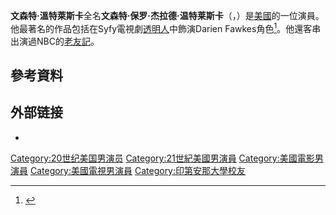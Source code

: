 {{Infobox person
| name = Vincent Ventresca
| image = 
| caption = 
| birth_name = Vincent Paul Gerard Ventresca
| birth_date = {{Birth date and age|1966|4|29}}
| birth_place = 美國[[印第安納州|印第安納州]][[印第安納波利斯|印第安納波利斯]]
| alma_mater = [[印第安納大學|印第安納大學]]
| occupation = 演員，作家，製作人
| years_active = 1991–現在
| spouse = {{marriage|Dianne Shiner|1995}}
| children = 2
}}
'''文森特·溫特萊斯卡'''全名'''文森特·保罗·杰拉德·温特莱斯卡'''（{{lang-en|Vincent Paul Gerard Ventresca}}，{{bd|1966年|4月29日||}}）是[[美國|美國]]的一位演員。他最著名的作品包括在Syfy電視劇[[透明人|透明人]]中飾演Darien Fawkes角色<ref>{{cite book|title=The Complete Directory to Prime Time Network and Cable TV Shows, 1946-present|url=http://books.google.com/books?id=zqMRAQAAMAAJ|year=2003|publisher=Ballantine Books|isbn=9780345455420}}</ref>。他還客串出演過NBC的[[老友記|老友記]]。

==參考資料==
{{reflist}}

== 外部链接 ==
* {{IMDb name|893283}}

{{Authority control}}

{{DEFAULTSORT:Ventresca, Vincent}}
[[Category:20世纪美国男演员|Category:20世纪美国男演员]]
[[Category:21世紀美國男演員|Category:21世紀美國男演員]]
[[Category:美國電影男演員|Category:美國電影男演員]]
[[Category:美國電視男演員|Category:美國電視男演員]]
[[Category:印第安那大學校友|Category:印第安那大學校友]]